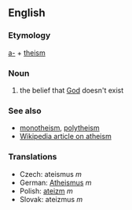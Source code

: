 ==English==

===Etymology===
[[a-]] + [[theism]]

===Noun===
#the belief that [[God]] doesn't exist

===See also===
*[[monotheism]], [[polytheism]]
*[[en:atheism|Wikipedia article on atheism]]

=== Translations ===

*Czech: ateismus  ''m''
*German: [[Atheismus]] ''m''
*Polish: [[ateizm]] ''m''
*Slovak: ateizmus  ''m''